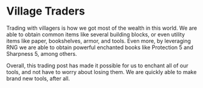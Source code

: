 
# Village Traders

Trading with villagers is how we got most of the wealth in this world. We are able to obtain common items like several building blocks, or even utility items like paper, bookshelves, armor, and tools. Even more, by leveraging RNG we are able to obtain powerful enchanted books like Protection 5 and Sharpness 5, among others.

Overall, this trading post has made it possible for us to enchant all of our tools, and not have to worry about losing them. We are quickly able to make brand new tools, after all.


<div className="halfgriditem emphasis4 dark card">
		<img className="articleImage" src={getImageUrl("minecraftserver/cherry/traders/thumbnail.png")} alt="" ></img>
</div>

<div className="halfgrid">
	<div className="halfgriditem emphasis4 dark card">
				<img className="articleImage" src={getImageUrl("minecraftserver/cherry/traders/far1.png")} alt="" ></img>
	</div>
	<div className="halfgriditem emphasis4 dark card">
				<img className="articleImage" src={getImageUrl("minecraftserver/cherry/traders/far2.png")} alt="" ></img>
	</div>
</div>
<div className="halfgrid">
	<div className="halfgriditem emphasis4 dark card">
				<img className="articleImage" src={getImageUrl("minecraftserver/cherry/traders/close1.png")} alt="" ></img>
	</div>
	<div className="halfgriditem emphasis4 dark card">
				<img className="articleImage" src={getImageUrl("minecraftserver/cherry/traders/close2.png")} alt="" ></img>
	</div>
</div>

<div className="halfgriditem emphasis4 dark card">
		<img className="articleImage" src={getImageUrl("minecraftserver/cherry/traders/close3.png")} alt=""></img>
</div>

<div className="halfgrid">
	<div className="halfgriditem emphasis4 dark card">
				<img className="articleImage" src={getImageUrl("minecraftserver/cherry/traders/trading1.png")} alt="" ></img>
	</div>
	<div className="halfgriditem emphasis4 dark card">
				<img className="articleImage" src={getImageUrl("minecraftserver/cherry/traders/behind1.png")} alt="" ></img>
	</div>
</div>

